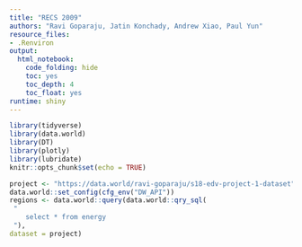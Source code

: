 ---
title: "RECS 2009"
authors: "Ravi Goparaju, Jatin Konchady, Andrew Xiao, Paul Yun"
resource_files:
- .Renviron
output:
  html_notebook:
    code_folding: hide
    toc: yes
    toc_depth: 4
    toc_float: yes
runtime: shiny
---

```{r setup, include=FALSE}
library(tidyverse)
library(data.world)
library(DT)
library(plotly)
library(lubridate)
knitr::opts_chunk$set(echo = TRUE)
```

```{r}
project <- "https://data.world/ravi-goparaju/s18-edv-project-1-dataset" 
data.world::set_config(cfg_env("DW_API")) 
regions <- data.world::query(data.world::qry_sql(
 "   
  	select * from energy 
 "), 
dataset = project)
```



